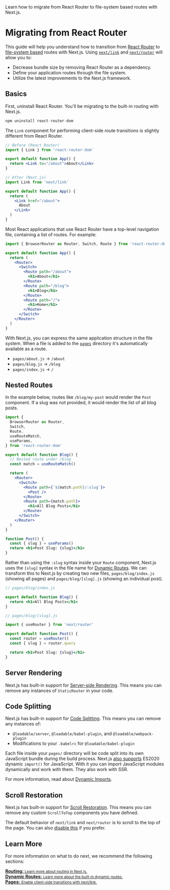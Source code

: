 <PageMeta>
   Learn how to migrate from React Router to file-system based routes with Next.js.
</PageMeta>

# Migrating from React Router

This guide will help you understand how to transition from [React Router](https://reactrouter.com) to [file-system based](/docs/routing/introduction.md) routes with Next.js. Using [`next/link`](/docs/api-reference/next/link.md) and [`next/router`](/docs/api-reference/next/router.md) will allow you to:

- Decrease bundle size by removing React Router as a dependency.
- Define your application routes through the file system.
- Utilize the latest improvements to the Next.js framework.

## Basics

First, uninstall React Router. You'll be migrating to the built-in routing with Next.js.

```jsx
npm uninstall react-router-dom
```

The `Link` component for performing client-side route transitions is slightly different from React Router.

```jsx
// Before (React Router)
import { Link } from 'react-router-dom'

export default function App() {
  return <Link to="/about">About</Link>
}

// After (Next.js)
import Link from 'next/link'

export default function App() {
  return (
    <Link href="/about">
      About
    </Link>
  )
}
```

Most React applications that use React Router have a top-level navigation file, containing a list of routes. For example:

```jsx
import { BrowserRouter as Router, Switch, Route } from 'react-router-dom'

export default function App() {
  return (
    <Router>
      <Switch>
        <Route path="/about">
          <h1>About</h1>
        </Route>
        <Route path="/blog">
          <h1>Blog</h1>
        </Route>
        <Route path="/">
          <h1>Home</h1>
        </Route>
      </Switch>
    </Router>
  )
}
```

With Next.js, you can express the same application structure in the file system. When a file is added to the [`pages`](/docs/basic-features/pages.md) directory it's automatically available as a route.

- `pages/about.js` → `/about`
- `pages/blog.js` → `/blog`
- `pages/index.js` → `/`

## Nested Routes

In the example below, routes like `/blog/my-post` would render the `Post` component. If a slug was not provided, it would render the list of all blog posts.

```jsx
import {
  BrowserRouter as Router,
  Switch,
  Route,
  useRouteMatch,
  useParams,
} from 'react-router-dom'

export default function Blog() {
  // Nested route under /blog
  const match = useRouteMatch()

  return (
    <Router>
      <Switch>
        <Route path={`${match.path}/:slug`}>
          <Post />
        </Route>
        <Route path={match.path}>
          <h1>All Blog Posts</h1>
        </Route>
      </Switch>
    </Router>
  )
}

function Post() {
  const { slug } = useParams()
  return <h1>Post Slug: {slug}</h1>
}
```

Rather than using the `:slug` syntax inside your `Route` component, Next.js uses the `[slug]` syntax in the file name for [Dynamic Routes](/docs/routing/dynamic-routes.md). We can transform this to Next.js by creating two new files, `pages/blog/index.js` (showing all pages) and `pages/blog/[slug].js` (showing an individual post).

```jsx
// pages/blog/index.js

export default function Blog() {
  return <h1>All Blog Posts</h1>
}

// pages/blog/[slug].js

import { useRouter } from 'next/router'

export default function Post() {
  const router = useRouter()
  const { slug } = router.query

  return <h1>Post Slug: {slug}</h1>
}
```

## Server Rendering

Next.js has built-in support for [Server-side Rendering](/docs/basic-features/pages#server-side-rendering.md). This means you can remove any instances of `StaticRouter` in your code.

## Code Splitting

Next.js has built-in support for [Code Splitting](https://reactrouter.com/web/guides/code-splitting). This means you can remove any instances of:

- `@loadable/server`, `@loadable/babel-plugin`, and `@loadable/webpack-plugin`
- Modifications to your `.babelrc` for `@loadable/babel-plugin`

Each file inside your `pages/` directory will be code split into its own JavaScript bundle during the build process. Next.js [also supports](/docs/basic-features/supported-browsers-features.md#javascript-language-features) ES2020 dynamic `import()` for JavaScript. With it you can import JavaScript modules dynamically and work with them. They also work with SSR.

For more information, read about [Dynamic Imports](https://nextjs.org/docs/advanced-features/dynamic-import).

## Scroll Restoration

Next.js has built-in support for [Scroll Restoration](https://reactrouter.com/web/guides/scroll-restoration). This means you can remove any custom `ScrollToTop` components you have defined.

The default behavior of `next/link` and `next/router` is to scroll to the top of the page. You can also [disable this](https://nextjs.org/docs/api-reference/next/link#disable-scrolling-to-the-top-of-the-page) if you prefer.

## Learn More

For more information on what to do next, we recommend the following sections:

<div className="card">
  <a href="/docs/routing/introduction.md">
    <b>Routing:</b>
    <small>Learn more about routing in Next.js.</small>
  </a>
</div>

<div className="card">
  <a href="/docs/routing/dynamic-routes.md">
    <b>Dynamic Routes:</b>
    <small>Learn more about the built-in dynamic routes.</small>
  </a>
</div>

<div className="card">
  <a href="/docs/api-reference/next/link.md">
    <b>Pages:</b>
    <small>Enable client-side transitions with next/link.</small>
  </a>
</div>

